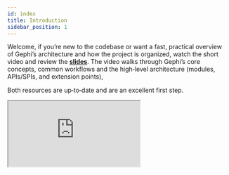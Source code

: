 ```yaml
---
id: index
title: Introduction
sidebar_position: 1
---
```


Welcome, if you’re new to the codebase or want a fast, practical overview of Gephi’s architecture and how the project is organized, watch the short video and review the **[slides](https://gephi.wordpress.com/wp-content/uploads/2023/01/introduction-to-gephi-codebase-and-development.pdf)**. The video walks through Gephi’s core concepts, common workflows and the high‑level architecture (modules, APIs/SPIs, and extension points),

Both resources are up‑to‑date and are an excellent first step.

<div style={{ position: 'relative', paddingBottom: '56.25%', height: 0 }}>
  <iframe
    src="https://www.youtube.com/embed/0OVQQACjLck"
    title="Introduction to Gephi Codebase and Development"
    style={{ position: 'absolute', top: 0, left: 0, width: '80%', height: '80%', border: 0 }}
    allow="accelerometer; autoplay; clipboard-write; encrypted-media; gyroscope; picture-in-picture"
    allowFullScreen
  />
</div>